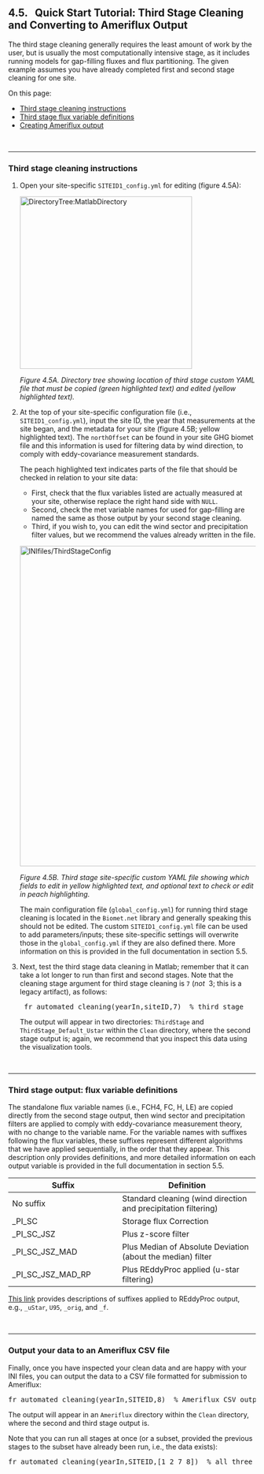 ## 4.5. &nbsp; Quick Start Tutorial: Third Stage Cleaning and Converting to Ameriflux Output

<link rel=stylesheet href="css/style.css">

The third stage cleaning generally requires the least amount of work by the user, but is usually the most computationally intensive stage, as it includes running models for gap-filling fluxes and flux partitioning. The given example assumes you have already completed first and second stage cleaning for one site.

On this page:

- <a href="#div_id_InstructionsThirdStage">Third stage cleaning instructions</a>
- <a href="#div_id_FluxVarDefinitions">Third stage flux variable definitions</a>
- <a href="#div_id_AmerifluxOutput">Creating Ameriflux output</a>

<br>
<div id="div_id_InstructionsThirdStage">
<hr>

### Third stage cleaning instructions

1. Open your site-specific `SITEID1_config.yml` for editing (figure 4.5A):

    <img src="images/directory_trees/DirectoryTree6c_short.jpg" alt="DirectoryTree:MatlabDirectory" width="350"/>

    *Figure 4.5A. Directory tree showing location of third stage custom YAML file that must be copied (green highlighted text) and edited (yellow highlighted text).*

2. At the top of your site-specific configuration file (i.e., `SITEID1_config.yml`), input the site ID, the year that measurements at the site began, and the metadata for your site (figure 4.5B; yellow highlighted text). The `northOffset` can be found in your site GHG biomet file and this information is used for filtering data by wind direction, to comply with eddy-covariance measurement standards.

    The peach highlighted text indicates parts of the file that should be checked in relation to your site data:
    - First, check that the flux variables listed are actually measured at your site, otherwise replace the right hand side with `NULL`. 
    - Second, check the met variable names for used for gap-filling are named the same as those output by your second stage cleaning.
    - Third, if you wish to, you can edit the wind sector and precipitation filter values, but we recommend the values already written in the file.

   <img src="images/ini_files/ini_example3a.jpg" alt="INIfiles/ThirdStageConfig" width="650"/>
    
   *Figure 4.5B. Third stage site-specific custom YAML file showing which fields to edit in yellow highlighted text, and optional text to check or edit in peach highlighting.*
    
    The main configuration file (`global_config.yml`) for running third stage cleaning is located in the `Biomet.net` library and generally speaking this should not be edited. The custom `SITEID1_config.yml` file can be used to add parameters/inputs; these site-specific settings will overwrite those in the `global_config.yml` if they are also defined there. More information on this is provided in the full documentation in section 5.5.

    <!-- Note on gap-filling FCH4: currently the predictors for all random forest models used to fill gaps are set to: `Predictors: SW_IN_1_1_1,TA_1_1_1,VPD_1_1_1`. However, for FCH4, these inputs should be changed to prioritize soil variables such as soil temperature, soil moisture, and water table depth. You can change these settings under "Optional parameters" (figure 6.7; peach highlighting). -->

   <!-- <img src="images/ini_files/ini_example3b.jpg" alt="INIfiles/ThirdStageConfigOptions" width="550"/> -->

   <!-- *Figure 6.7. Third stage site-specific custom YAML file showing where to change inputs for FCH4 random forest gap-filling.* -->

3. Next, test the third stage data cleaning in Matlab; remember that it can take a lot longer to run than first and second stages. Note that the cleaning stage argument for third stage cleaning is `7` (*not* &nbsp;3; this is a legacy artifact), as follows:
    <pre>
    fr_automated_cleaning(yearIn,siteID,7)  % third stage</pre>
    
    The output will appear in two directories: `ThirdStage` and `ThirdStage_Default_Ustar` within the `Clean` directory, where the second stage output is; again, we recommend that you inspect this data using the visualization tools. <!--Section 6.6 [XXX link] provides more details on third stage cleaning, including adding further custom configuration and output data. -->

</div>

<br>
<div id="div_id_FluxVarDefinitions">
<hr>

### Third stage output: flux variable definitions

The standalone flux variable names (i.e., FCH4, FC, H, LE) are copied directly from the second stage output, then wind sector and precipitation filters are applied to comply with eddy-covariance measurement theory, with no change to the variable name. For the variable names with suffixes following the flux variables, these suffixes represent different algorithms that we have applied sequentially, in the order that they appear. This description only provides definitions, and more detailed information on each output variable is provided in the full documentation in section 5.5.

| Suffix                         | Definition                             |
| ------------------------------ | -------------------------------------- |
| No suffix                      | Standard cleaning (wind direction and precipitation filtering) | 
| _PI_SC                         | Storage flux Correction                |
| _PI_SC_JSZ                     | Plus z-score filter                         |
| _PI_SC_JSZ_MAD                 | Plus Median of Absolute Deviation (about the median) filter |
| _PI_SC_JSZ_MAD_RP              | Plus REddyProc applied (u-star filtering)  |

<a href="https://www.bgc-jena.mpg.de/5624929/Output-Format" target="_blank" rel="noopener noreferrer">This link</a> provides descriptions of suffixes applied to REddyProc output, e.g., `_uStar`, `U95`, `_orig`, and `_f`.

</div>

<br>
<div id="div_id_AmerifluxOutput">
<hr>

### Output your data to an Ameriflux CSV file

Finally, once you have inspected your clean data and are happy with your INI files, you can output the data to a CSV file formatted for submission to Ameriflux:
<pre>
fr_automated_cleaning(yearIn,SITEID,8)  % Ameriflux CSV output</pre>

The output will appear in an `Ameriflux` directory within the `Clean` directory, where the second and third stage output is.


Note that you can run all stages at once (or a subset, provided the previous stages to the subset have already been run, i.e., the data exists):
<pre>
fr_automated_cleaning(yearIn,SITEID,[1 2 7 8])  % all three stages plus Ameriflux output</pre>

</div>